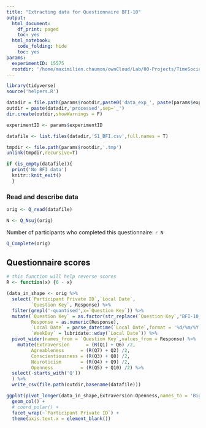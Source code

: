 ```yaml
---
title: "Extracting data for Questionnaire BFI-10"
output:
  html_document:
    df_print: paged
    toc: yes
  html_notebook:
    code_folding: hide
    toc: yes
params:
  experimentID: 15575
  rootdir: '/home/maximilien.chaumon/ownCloud/Lab/00-Projects/TimeSocialDistancing/DATA'
---
```


```r
library(tidyverse)
source('helpers.R')
```

```r

datadir = file.path(params$rootdir,paste0('data_exp_', paste(params$experimentID,collapse='-'), '_', ExperimentName[1]))
outdir = paste(datadir,'processed',sep='_')
dir.create(outdir,showWarnings = F)

experimentID <- params$experimentID

datafile <- list.files(datadir,'S1_BFI.csv',full.names = T)

tmpdir <- file.path(params$rootdir,'.tmp')
unlink(tmpdir,recursive=T)

if (is_empty(datafile)){
  print('No BFI data')
  knitr::knit_exit()
  }
```

### Read and describe data

```r

orig <- Q_read(datafile)

N <- Q_Nsuj(orig)


```

Number of participants who completed this questionnaire:
`r N`

```r

Q_Complete(orig)

```

## Questionnaire scores

```r

# this function will help reverse scores
R <- function(x) {6 - x}

(data_in_shape <- orig %>%
  select(`Participant Private ID`,`Local Date`,
         `Question Key`, Response) %>%
  filter(grepl('-quantised',x=`Question Key`)) %>%
  mutate(`Question Key` = as.factor(str_replace(`Question Key`,"BFI-10_([0-9]+)-quantised",'Q\\1')),
         Response = as.numeric(Response),
         `Local Date` = parse_datetime(`Local Date`,format = '%d/%m/%Y %H:%M:%S'),
         `WeekDay` = lubridate::wday(`Local Date`)) %>%
  pivot_wider(names_from = `Question Key`,values_from = Response) %>%
    mutate(Extraversion      = (R(Q1) + Q6) /2,
         Agreableness      = (R(Q7) + Q2) /2,
         Conscientiousness = (R(Q3) + Q8) /2,
         Neuroticism       = (R(Q4) + Q9) /2,
         Openness          = (R(Q5) + Q10) /2) %>%
  select(-starts_with('Q'))
  ) %>%
  write_csv(file.path(outdir,basename(datafile)))

```


```r
ggplot(pivot_longer(data_in_shape,Extraversion:Openness,names_to = 'BigFive', values_to = 'Score'),aes(x=BigFive,y=Score,fill=BigFive,group=`Participant Private ID`)) +
  geom_col() +
  # coord_polar() +
  facet_wrap(~`Participant Private ID`) +
  theme(axis.text.x = element_blank())
```